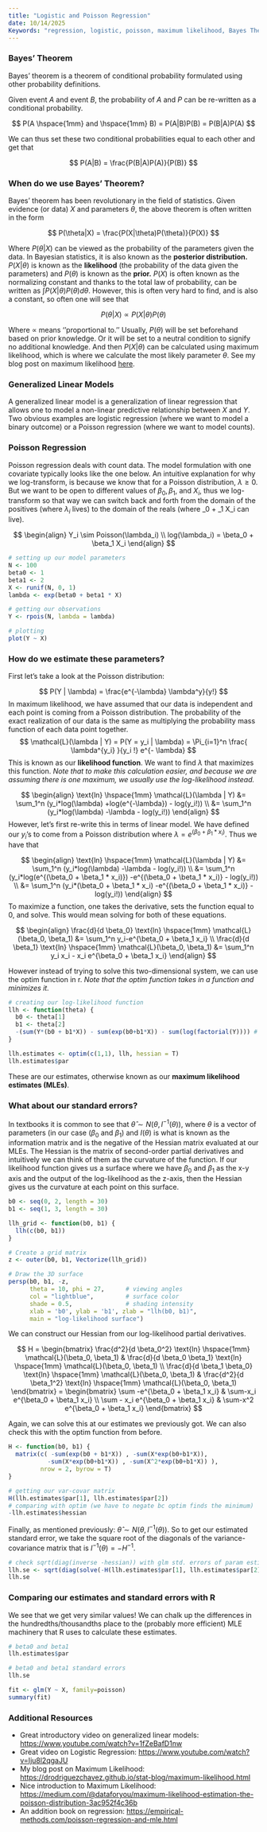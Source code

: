 ```yaml
---
title: "Logistic and Poisson Regression"
date: 10/14/2025
Keywords: "regression, logistic, poisson, maximum likelihood, Bayes Theorem"
---
```


### Bayes' Theorem

Bayes' theorem is a theorem of conditional probability formulated using other probability definitions.

Given event *A* and event *B*, the probability of *A* and *P* can be re-written as a conditional probability.

$$
P(A \hspace{1mm} and \hspace{1mm} B) = P(A|B)P(B) = P(B|A)P(A)
$$

We can thus set these two conditional probabilities equal to each other and get that

$$
 P(A|B) = \frac{P(B|A)P(A)}{P(B)}
$$

### When do we use Bayes' Theorem?

Bayes' theorem has been revolutionary in the field of statistics. Given evidence (or data) *X* and parameters $\theta$, the above theorem is often written in the form

$$
P(\theta|X) = \frac{P(X|\theta)P(\theta)}{P(X)}
$$

Where $P(\theta|X)$ can be viewed as the probability of the parameters given the data. In Bayesian statistics, it is also known as the **posterior distribution.** $P(X|\theta)$ is known as the **likelihood** (the probability of the data given the parameters) and $P(\theta)$ is known as the **prior.** $P(X)$ is often known as the normalizing constant and thanks to the total law of probability, can be written as $\int P(X|\theta)P(\theta)d\theta$. However, this is often very hard to find, and is also a constant, so often one will see that

$$
P(\theta|X) \propto P(X|\theta)P(\theta)
$$

Where $\propto$ means ''proportional to.'' Usually, $P(\theta)$ will be set beforehand based on prior knowledge. Or it will be set to a neutral condition to signify no additional knowledge. And then $P(X|\theta)$ can be calculated using maximum likelihood, which is where we calculate the most likely parameter $\theta$. See my blog post on maximum likelihood [here](https://drodriguezchavez.github.io/stat-blog/maximum-likelihood.html).

### Generalized Linear Models

A generalized linear model is a generalization of linear regression that allows one to model a non-linear predictive relationship between $X$ and $Y$. Two obvious examples are logistic regression (where we want to model a binary outcome) or a Poisson regression (where we want to model counts). 

<!-- ### Logistic Regression -->

<!-- Logistic regression a way of modeling a binary outcome (i.e. an event happening or not). -->

<!-- $$ -->

<!-- Y_i | X_i \sim Binomial(\pi) -->

<!-- $$ The covariates change the log-odds of an event. -->

<!-- In linear regression, the slope had an additive effect, in logistic regression, the effect is multiplicative. if $\beta_1 < 0$, it is a protective factor. Decreases the odds of the event happening. If $\beta_1 > 0$, it is a risk factor and increases the odds of the event happening. -->

<!-- $$ -->

<!-- log(\frac{\pi}{1-\pi}) = \beta_0 + \beta_1 X -->

<!-- $$ -->

<!-- ```{r} -->

<!-- prob.pi <- seq(0, 1, length.out = 200) -->

<!-- prob.pi.odds <- prob.pi/ (1-prob.pi) -->

<!-- prob.pi.logodds <- log(prob.pi.odds) -->

<!-- plot(prob.pi, rep(0, 200), col = 'blue', pch = 19, cex = 0.3, ylim = c(-8, 15)) +  -->

<!--   points(prob.pi, prob.pi.odds, col = 'green', pch = 19, cex = 0.3) + -->

<!--   points(prob.pi, prob.pi.logodds, col = 'red', pch = 19, cex = 0.3)  -->

<!-- ``` -->

<!-- How do you estimate these parameters? Maximum likelihood estimation! -->

<!-- ```{r} -->

<!-- vaping <- c(rep(0, 20), rep(1, 20)) -->

<!-- logodds <- 0.5 + 0.5 * vaping -->

<!-- prob.pi <- 1 / (1 + exp(-logodds)) -->

<!-- Y <- rbinom(40, size = 1, prob = prob.pi) -->

<!-- fit <- glm(Y ~ vaping, family = binomial) -->

<!-- summary(fit) -->

<!-- ``` -->

### Poisson Regression

Poisson regression deals with count data. The model formulation with one covariate typically looks like the one below. An intuitive explanation for why we log-transform, is because we know that for a Poisson distribution, $\lambda \geq 0$. But we want to be open to different values of $\beta_0, \beta_1$, and $X_i$, thus we log-transform so that way we can switch back and forth from the domain of the positives (where $\lambda_i$ lives) to the domain of the reals (where \beta\_0 + \beta\_1 X_i can live).

$$
\begin{align}
Y_i \sim Poisson(\lambda_i) \\
log(\lambda_i) = \beta_0 + \beta_1 X_i
\end{align}
$$

```r
# setting up our model parameters 
N <- 100
beta0 <- 1
beta1 <- 2
X <- runif(N, 0, 1)
lambda <- exp(beta0 + beta1 * X)

# getting our observations
Y <- rpois(N, lambda = lambda)

# plotting 
plot(Y ~ X)
```

### How do we estimate these parameters?

First let's take a look at the Poisson distribution:

$$
P(Y | \lambda) = \frac{e^{-\lambda} \lambda^y}{y!}
$$ In maximum likelihood, we have assumed that our data is independent and each point is coming from a Poisson distribution. The probability of the exact realization of our data is the same as multiplying the probability mass function of each data point together. $$
\mathcal{L}(\lambda | Y) = P(Y = y_i | \lambda) = \Pi_{i=1}^n \frac{ \lambda^{y_i} }{y_i !} e^{- \lambda}
$$ This is known as our **likelihood function**. We want to find $\lambda$ that maximizes this function. *Note that to make this calculation easier, and because we are assuming there is one maximum, we usually use the log-likelihood instead.*

$$
\begin{align}
\text{ln} \hspace{1mm} \mathcal{L}(\lambda | Y) &= \sum_1^n (y_i*log(\lambda) +log(e^{-\lambda}) - log(y_i!))
\\
&= \sum_1^n (y_i*log(\lambda) -\lambda - log(y_i!))
\end{align}
$$ However, let's first re-write this in terms of linear model. We have defined our $y_i$'s to come from a Poisson distribution where $\lambda = e^{(\beta_0 + \beta_1 * x_i)}$. Thus we have that

$$
\begin{align}
\text{ln} \hspace{1mm} \mathcal{L}(\lambda | Y) &= \sum_1^n (y_i*log(\lambda) -\lambda - log(y_i!))
\\ &= \sum_1^n (y_i*log(e^{(\beta_0 + \beta_1 * x_i)}) -e^{(\beta_0 + \beta_1 * x_i)} - log(y_i!))
\\ &= \sum_1^n (y_i*(\beta_0 + \beta_1 * x_i) -e^{(\beta_0 + \beta_1 * x_i)} - log(y_i!))
\end{align}
$$ To maximize a function, one takes the derivative, sets the function equal to 0, and solve. This would mean solving for both of these equations.

$$
\begin{align}
\frac{d}{d \beta_0} \text{ln} \hspace{1mm} \mathcal{L}(\beta_0, \beta_1) &=
\sum_1^n y_i-e^{\beta_0 + \beta_1 x_i}
\\ \frac{d}{d \beta_1} \text{ln} \hspace{1mm} \mathcal{L}(\beta_0, \beta_1) &=
\sum_1^n y_i x_i - x_i e^{\beta_0 + \beta_1 x_i}
\end{align}
$$

However instead of trying to solve this two-dimensional system, we can use the optim function in r. *Note that the optim function takes in a function and minimizes it.*

```r
# creating our log-likelihood function
llh <- function(theta) {
  b0 <- theta[1]
  b1 <- theta[2]
  -(sum(Y*(b0 + b1*X)) - sum(exp(b0+b1*X)) - sum(log(factorial(Y)))) # we negate it to get the maximum
}

llh.estimates <- optim(c(1,1), llh, hessian = T)
llh.estimates$par
```

These are our estimates, otherwise known as our **maximum likelihood estimates (MLEs)**.

### What about our standard errors?

In textbooks it is common to see that $\hat{\theta} \sim N(\theta, I^{-1}(\theta))$, where $\theta$ is a vector of parameters (in our case $(\beta_0$ and $\beta_1$) and $I(\theta)$ is what is known as the information matrix and is the negative of the Hessian matrix evaluated at our MLEs. The Hessian is the matrix of second-order partial derivatives and intuitively we can think of them as the curvature of the function. If our likelihood function gives us a surface where we have $\beta_0$ and $\beta_1$ as the x-y axis and the output of the log-likelihood as the z-axis, then the Hessian gives us the curvature at each point on this surface.

```r
b0 <- seq(0, 2, length = 30)
b1 <- seq(1, 3, length = 30)

llh_grid <- function(b0, b1) {
  llh(c(b0, b1))
}

# Create a grid matrix
z <- outer(b0, b1, Vectorize(llh_grid))

# Draw the 3D surface
persp(b0, b1, -z, 
      theta = 10, phi = 27,      # viewing angles
      col = "lightblue",         # surface color
      shade = 0.5,               # shading intensity
      xlab = 'b0', ylab = 'b1', zlab = "llh(b0, b1)",
      main = "log-likelihood surface")

```

We can construct our Hessian from our log-likelihood partial derivatives.

$$
H = \begin{bmatrix}
\frac{d^2}{d \beta_0^2} \text{ln} \hspace{1mm} \mathcal{L}(\beta_0, \beta_1) &
\frac{d}{d \beta_0 \beta_1} \text{ln} \hspace{1mm} \mathcal{L}(\beta_0, \beta_1) \\
\frac{d}{d \beta_1 \beta_0} \text{ln} \hspace{1mm} \mathcal{L}(\beta_0, \beta_1) &
\frac{d^2}{d \beta_1^2} \text{ln} \hspace{1mm} \mathcal{L}(\beta_0, \beta_1)
\end{bmatrix}
=
\begin{bmatrix}
\sum -e^{\beta_0 + \beta_1 x_i} & \sum-x_i e^{\beta_0 + \beta_1 x_i} \\
\sum - x_i e^{\beta_0 + \beta_1 x_i} & \sum-x^2 e^{\beta_0 + \beta_1 x_i}
\end{bmatrix}
$$

Again, we can solve this at our estimates we previously got. We can also check this with the optim function from before.

```r
H <- function(b0, b1) {
  matrix(c( -sum(exp(b0 + b1*X)) , -sum(X*exp(b0+b1*X)), 
           -sum(X*exp(b0+b1*X)) , -sum(X^2*exp(b0+b1*X)) ), 
         nrow = 2, byrow = T)
}

# getting our var-covar matrix
H(llh.estimates$par[1], llh.estimates$par[2])
# comparing with optim (we have to negate bc optim finds the minimum)
-llh.estimates$hessian 
```

Finally, as mentioned previously: $\hat{\theta} \sim N(\theta, I^{-1}(\theta))$. So to get our estimated standard error, we take the square root of the diagonals of the variance-covariance matrix that is $I^{-1}(\theta) = -H^{-1}$.

```r
# check sqrt(diag(inverse -hessian)) with glm std. errors of param estim
llh.se <- sqrt(diag(solve(-H(llh.estimates$par[1], llh.estimates$par[2]))))
llh.se
```

### Comparing our estimates and standard errors with R

We see that we get very similar values! We can chalk up the differences in the hundredths/thousandths place to the (probably more efficient) MLE machinery that R uses to calculate these estimates.

```r
# beta0 and beta1
llh.estimates$par 

# beta0 and beta1 standard errors 
llh.se
```

```r
fit <- glm(Y ~ X, family=poisson)
summary(fit)
```

### Additional Resources

-   Great introductory video on generalized linear models: <https://www.youtube.com/watch?v=1fZeBafD1nw>
-   Great video on Logistic Regression: <https://www.youtube.com/watch?v=Iju8l2qgaJU>
-   My blog post on Maximum Likelihood: <https://drodriguezchavez.github.io/stat-blog/maximum-likelihood.html>
-   Nice introduction to Maximum Likelihood: [https://medium.com/\@dataforyou/maximum-likelihood-estimation-the-poisson-distribution-3ac952f4c36b](https://medium.com/@dataforyou/maximum-likelihood-estimation-the-poisson-distribution-3ac952f4c36b)
- An addition book on regression: [https://empirical-methods.com/poisson-regression-and-mle.html](https://empirical-methods.com/poisson-regression-and-mle.html)


